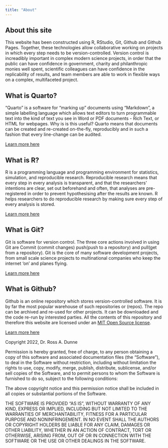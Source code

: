 ```yaml
---
title: "About"
---
```


## About this site

This website has been constructed using R, RStudio, Git, Github and Github Pages. Together, these technologies allow collaborative working on projects in which every step needs to be version-controlled. Version control is increadibly important in complex modern science projects, in order that the public can have confidence in government, charity and philanthropic monies well spent, scientific colleagues can have confidence in the replicability of results, and team members are able to work in flexible ways on a complex, multifaceted project. 

## What is Quarto?

"Quarto" is a software for "marking up" documents using "Markdown", a simple labelling language which allows text editors to turn programmable text into the kind of text you see in Word or PDF documents - Rich Text, or HTML for webpages. Why is is this useful? Quarto means that documents can be created and re-created on-the-fly, reproducibly and in such a fashion that every line-change can be audited.

[Learn more here](https://quarto.org/)

## What is R?

R is a programming language and programming environment for statistics, simulation, and reproducible research. Reproducible research means that every step in every analysis is transparent, and that the researchers' intentions are clear, set out beforehand and often, that analyses are pre-registered in order to prevent hypothesising after the results are known. R helps researchers to do reproducible research by making sure every step of every analysis is stored.

[Learn more here](https://cran.r-project.org/doc/contrib/Torfs+Brauer-Short-R-Intro.pdf)

## What is Git?

Git is software for version control. The three core actions involved in using Git are Commit (commit changes) push(push to a repository) and pull(get from a repository). Git is the core of many software development projects, from small scale science projects to multinational companies who keep the internet 'on' and planes flying.

[Learn more here](https://en.wikipedia.org/wiki/Git)

## What is Github?

Github is an online repository which stores version-controlled software. It is by far the most popular warehouse of such repositories or (repos).  The repo can be archived and re-used for other projects. It can be downloaded and the code re-run by interested parties. All the contents of this repository and therefore this website are licensed under an [MIT Open Source license](https://opensource.org/licenses/MIT). 

[Learn more here](https://lab.github.com/githubtraining/introduction-to-github)

<div class="hide" color="lightgrey">
Copyright 2022, Dr. Ross A. Dunne

Permission is hereby granted, free of charge, to any person obtaining a copy of this software and associated documentation files (the "Software"), to deal in the Software without restriction, including without limitation the rights to use, copy, modify, merge, publish, distribute, sublicense, and/or sell copies of the Software, and to permit persons to whom the Software is furnished to do so, subject to the following conditions:

The above copyright notice and this permission notice shall be included in all copies or substantial portions of the Software.

THE SOFTWARE IS PROVIDED "AS IS", WITHOUT WARRANTY OF ANY KIND, EXPRESS OR IMPLIED, INCLUDING BUT NOT LIMITED TO THE WARRANTIES OF MERCHANTABILITY, FITNESS FOR A PARTICULAR PURPOSE AND NONINFRINGEMENT. IN NO EVENT SHALL THE AUTHORS OR COPYRIGHT HOLDERS BE LIABLE FOR ANY CLAIM, DAMAGES OR OTHER LIABILITY, WHETHER IN AN ACTION OF CONTRACT, TORT OR OTHERWISE, ARISING FROM, OUT OF OR IN CONNECTION WITH THE SOFTWARE OR THE USE OR OTHER DEALINGS IN THE SOFTWARE.
</div>

